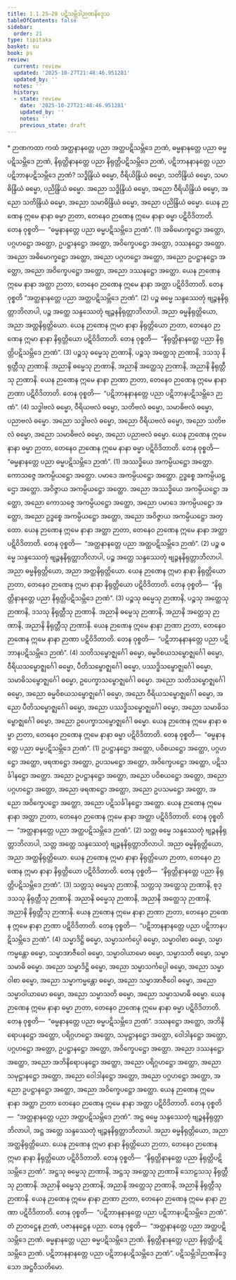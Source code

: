```yaml
---
title: 1.1.25–28 ပဋိသမ္ဘိဒါဉာဏနိဒ္ဒေသ
tableOfContents: false
sidebar:
  order: 21
type: tipitaka
basket: su
book: ps
review:
  current: review
  updated: '2025-10-27T21:48:46.951281'
  updated_by: ''
  notes: ''
  history:
  - state: review
    date: '2025-10-27T21:48:46.951281'
    updated_by: ''
    notes: ''
    previous_state: draft
---
```



<ReviewStatus review={frontmatter.review} showDetails={true} />

<HypothesisAnnotation frontmatter={frontmatter} />

<DynamicBreadcrumb />

<Paragraph type="center" book="ps">
* ဉာဏကထာ
</Paragraph>


<Division number="76" book="ps" e="ch" v="26" p="85">

<Paragraph number="524" book="ps">
ကထံ အတ္ထနာနတ္တေ ပညာ အတ္ထပဋိသမ္ဘိဒေ ဉာဏံ, ဓမ္မနာနတ္တေ ပညာ ဓမ္မပဋိသမ္ဘိဒေ ဉာဏံ, နိရုတ္တိနာနတ္တေ ပညာ နိရုတ္တိပဋိသမ္ဘိဒေ ဉာဏံ, ပဋိဘာနနာနတ္တေ ပညာ ပဋိဘာနပဋိသမ္ဘိဒေ ဉာဏံ? သဒ္ဓိန္ဒြိယံ ဓမ္မော, ဝီရိယိန္ဒြိယံ ဓမ္မော, သတိန္ဒြိယံ ဓမ္မော, သမာဓိန္ဒြိယံ ဓမ္မော, ပညိန္ဒြိယံ ဓမ္မော. အညော သဒ္ဓိန္ဒြိယံ ဓမ္မော, အညော ဝီရိယိန္ဒြိယံ ဓမ္မော, အညော သတိန္ဒြိယံ ဓမ္မော, အညော သမာဓိန္ဒြိယံ ဓမ္မော, အညော ပညိန္ဒြိယံ ဓမ္မော. ယေန ဉာဏေန ဣမေ နာနာ ဓမ္မာ ဉာတာ, တေနေဝ ဉာဏေန ဣမေ နာနာ ဓမ္မာ ပဋိဝိဒိတာတိ. တေန ဝုစ္စတိ—  “ဓမ္မနာနတ္တေ ပညာ ဓမ္မပဋိသမ္ဘိဒေ ဉာဏံ”. (1)
</Paragraph>

<Paragraph number="525" book="ps">
အဓိမောက္ခဋ္ဌော အတ္ထော, ပဂ္ဂဟဋ္ဌော အတ္ထော, ဥပဋ္ဌာနဋ္ဌော အတ္ထော, အဝိက္ခေပဋ္ဌော အတ္ထော, ဒဿနဋ္ဌော အတ္ထော. အညော အဓိမောက္ခဋ္ဌော အတ္ထော, အညော ပဂ္ဂဟဋ္ဌော အတ္ထော, အညော ဥပဋ္ဌာနဋ္ဌော အတ္ထော, အညော အဝိက္ခေပဋ္ဌော အတ္ထော, အညော ဒဿနဋ္ဌော အတ္ထော. ယေန ဉာဏေန ဣမေ နာနာ အတ္ထာ ဉာတာ, တေနေဝ ဉာဏေန ဣမေ နာနာ အတ္ထာ ပဋိဝိဒိတာတိ. တေန ဝုစ္စတိ “အတ္ထနာနတ္တေ ပညာ အတ္ထပဋိသမ္ဘိဒေ ဉာဏံ”. (2)
</Paragraph>

<Paragraph number="526" book="ps">
ပဉ္စ ဓမ္မေ သန္ဒဿေတုံ ဗျဉ္ဇနနိရုတ္တာဘိလာပါ, ပဉ္စ အတ္ထေ သန္ဒဿေတုံ ဗျဉ္ဇနနိရုတ္တာဘိလာပါ. အညာ ဓမ္မနိရုတ္တိယော, အညာ အတ္ထနိရုတ္တိယော. ယေန ဉာဏေန ဣမာ နာနာ နိရုတ္တိယော ဉာတာ, တေနေဝ ဉာဏေန ဣမာ နာနာ နိရုတ္တိယော ပဋိဝိဒိတာတိ. တေန ဝုစ္စတိ—  “နိရုတ္တိနာနတ္တေ ပညာ နိရုတ္တိပဋိသမ္ဘိဒေ ဉာဏံ”. (3)
</Paragraph>

<Paragraph number="527" book="ps">
ပဉ္စသု ဓမ္မေသု ဉာဏာနိ, ပဉ္စသု အတ္ထေသု ဉာဏာနိ, ဒသသု နိရုတ္တီသု ဉာဏာနိ. အညာနိ ဓမ္မေသု ဉာဏာနိ, အညာနိ အတ္ထေသု ဉာဏာနိ, အညာနိ နိရုတ္တီသု ဉာဏာနိ. ယေန ဉာဏေန ဣမေ နာနာ ဉာဏာ ဉာတာ, တေနေဝ ဉာဏေန ဣမေ နာနာ ဉာဏာ ပဋိဝိဒိတာတိ. တေန ဝုစ္စတိ—  “ပဋိဘာနနာနတ္တေ ပညာ ပဋိဘာနပဋိသမ္ဘိဒေ ဉာဏံ”. (4)
</Paragraph>

</Division>
<Division number="77" book="ps" e="ch" v="26" p="86">

<Paragraph number="528" book="ps">
သဒ္ဓါဗလံ ဓမ္မော, ဝီရိယဗလံ ဓမ္မော, သတိဗလံ ဓမ္မော, သမာဓိဗလံ ဓမ္မော, ပညာဗလံ ဓမ္မော. အညော သဒ္ဓါဗလံ ဓမ္မော, အညော ဝီရိယဗလံ ဓမ္မော, အညော သတိဗလံ ဓမ္မော, အညော သမာဓိဗလံ ဓမ္မော, အညော ပညာဗလံ ဓမ္မော. ယေန ဉာဏေန ဣမေ နာနာ ဓမ္မာ ဉာတာ, တေနေဝ ဉာဏေန ဣမေ နာနာ ဓမ္မာ ပဋိဝိဒိတာတိ. တေန ဝုစ္စတိ—  “ဓမ္မနာနတ္တေ ပညာ ဓမ္မပဋိသမ္ဘိဒေ ဉာဏံ”. (1)
</Paragraph>

<Paragraph number="529" book="ps">
အဿဒ္ဓိယေ အကမ္ပိယဋ္ဌော အတ္ထော. ကောသဇ္ဇေ အကမ္ပိယဋ္ဌော အတ္ထော. ပမာဒေ အကမ္ပိယဋ္ဌော အတ္ထော. ဥဒ္ဓစ္စေ အကမ္ပိယဋ္ဌော အတ္ထော. အဝိဇ္ဇာယ အကမ္ပိယဋ္ဌော အတ္ထော. အညော အဿဒ္ဓိယေ အကမ္ပိယဋ္ဌော အတ္ထော, အညော ကောသဇ္ဇေ အကမ္ပိယဋ္ဌော အတ္ထော, အညော ပမာဒေ အကမ္ပိယဋ္ဌော အတ္ထော, အညော ဥဒ္ဓစ္စေ အကမ္ပိယဋ္ဌော အတ္ထော, အညော အဝိဇ္ဇာယ အကမ္ပိယဋ္ဌော အတ္ထော. ယေန ဉာဏေန ဣမေ နာနာ အတ္ထာ ဉာတာ, တေနေဝ ဉာဏေန ဣမေ နာနာ အတ္ထာ ပဋိဝိဒိတာတိ. တေန ဝုစ္စတိ—  “အတ္ထနာနတ္တေ ပညာ အတ္ထပဋိသမ္ဘိဒေ ဉာဏံ”. (2)
</Paragraph>

<Paragraph number="530" book="ps">
ပဉ္စ ဓမ္မေ သန္ဒဿေတုံ ဗျဉ္ဇနနိရုတ္တာဘိလာပါ, ပဉ္စ အတ္ထေ သန္ဒဿေတုံ ဗျဉ္ဇနနိရုတ္တာဘိလာပါ. အညာ ဓမ္မနိရုတ္တိယော, အညာ အတ္ထနိရုတ္တိယော. ယေန ဉာဏေန ဣမာ နာနာ နိရုတ္တိယော ဉာတာ, တေနေဝ ဉာဏေန ဣမာ နာနာ နိရုတ္တိယော ပဋိဝိဒိတာတိ. တေန ဝုစ္စတိ—  “နိရုတ္တိနာနတ္တေ ပညာ နိရုတ္တိပဋိသမ္ဘိဒေ ဉာဏံ”. (3)
</Paragraph>

<Paragraph number="531" book="ps">
ပဉ္စသု ဓမ္မေသု ဉာဏာနိ, ပဉ္စသု အတ္ထေသု ဉာဏာနိ, ဒသသု နိရုတ္တီသု ဉာဏာနိ. အညာနိ ဓမ္မေသု ဉာဏာနိ, အညာနိ အတ္ထေသု ဉာဏာနိ, အညာနိ နိရုတ္တီသု ဉာဏာနိ. ယေန ဉာဏေန ဣမေ နာနာ ဉာဏာ ဉာတာ, တေနေဝ ဉာဏေန ဣမေ နာနာ ဉာဏာ ပဋိဝိဒိတာတိ. တေန ဝုစ္စတိ—  “ပဋိဘာနနာနတ္တေ ပညာ ပဋိဘာနပဋိသမ္ဘိဒေ ဉာဏံ”. (4)
</Paragraph>

<Paragraph number="532" book="ps">
သတိသမ္ဗောဇ္ဈင်္ဂေါ ဓမ္မော, ဓမ္မဝိစယသမ္ဗောဇ္ဈင်္ဂေါ ဓမ္မော, ဝီရိယသမ္ဗောဇ္ဈင်္ဂေါ ဓမ္မော, ပီတိသမ္ဗောဇ္ဈင်္ဂေါ ဓမ္မော, ပဿဒ္ဓိသမ္ဗောဇ္ဈင်္ဂေါ ဓမ္မော, သမာဓိသမ္ဗောဇ္ဈင်္ဂေါ ဓမ္မော, ဥပေက္ခာသမ္ဗောဇ္ဈင်္ဂေါ ဓမ္မော. အညော သတိသမ္ဗောဇ္ဈင်္ဂေါ ဓမ္မော, အညော ဓမ္မဝိစယသမ္ဗောဇ္ဈင်္ဂေါ ဓမ္မော, အညော ဝီရိယသမ္ဗောဇ္ဈင်္ဂေါ ဓမ္မော, အညော ပီတိသမ္ဗောဇ္ဈင်္ဂေါ ဓမ္မော, အညော ပဿဒ္ဓိသမ္ဗောဇ္ဈင်္ဂေါ ဓမ္မော, အညော သမာဓိသမ္ဗောဇ္ဈင်္ဂေါ ဓမ္မော, အညော ဥပေက္ခာသမ္ဗောဇ္ဈင်္ဂေါ ဓမ္မော. ယေန ဉာဏေန ဣမေ နာနာ ဓမ္မာ ဉာတာ, တေနေဝ ဉာဏေန ဣမေ နာနာ ဓမ္မာ ပဋိဝိဒိတာတိ. တေန ဝုစ္စတိ—  “ဓမ္မနာနတ္တေ ပညာ ဓမ္မပဋိသမ္ဘိဒေ ဉာဏံ”. (1)
</Paragraph>

<Paragraph number="533" book="ps">
ဥပဋ္ဌာနဋ္ဌော အတ္ထော, ပဝိစယဋ္ဌော အတ္ထော, ပဂ္ဂဟဋ္ဌော အတ္ထော, ဖရဏဋ္ဌော အတ္ထော, ဥပသမဋ္ဌော အတ္ထော, အဝိက္ခေပဋ္ဌော အတ္ထော, ပဋိသင်္ခါနဋ္ဌော အတ္ထော. အညော ဥပဋ္ဌာနဋ္ဌော အတ္ထော, အညော ပဝိစယဋ္ဌော အတ္ထော, အညော ပဂ္ဂဟဋ္ဌော အတ္ထော, အညော ဖရဏဋ္ဌော အတ္ထော, အညော ဥပသမဋ္ဌော အတ္ထော, အညော အဝိက္ခေပဋ္ဌော အတ္ထော, အညော ပဋိသင်္ခါနဋ္ဌော အတ္ထော. ယေန ဉာဏေန ဣမေ နာနာ အတ္ထာ ဉာတာ, တေနေဝ ဉာဏေန ဣမေ နာနာ အတ္ထာ ပဋိဝိဒိတာတိ. တေန ဝုစ္စတိ—  “အတ္ထနာနတ္တေ ပညာ အတ္ထပဋိသမ္ဘိဒေ ဉာဏံ”. (2)
</Paragraph>

<Paragraph number="534" book="ps">
သတ္တ ဓမ္မေ သန္ဒဿေတုံ ဗျဉ္ဇနနိရုတ္တာဘိလာပါ, သတ္တ အတ္ထေ သန္ဒဿေတုံ ဗျဉ္ဇနနိရုတ္တာဘိလာပါ. အညာ ဓမ္မနိရုတ္တိယော, အညာ အတ္ထနိရုတ္တိယော. ယေန ဉာဏေန ဣမာ နာနာ နိရုတ္တိယော ဉာတာ, တေနေဝ ဉာဏေန ဣမာ နာနာ နိရုတ္တိယော ပဋိဝိဒိတာတိ. တေန ဝုစ္စတိ—  “နိရုတ္တိနာနတ္တေ ပညာ နိရုတ္တိပဋိသမ္ဘိဒေ ဉာဏံ”. (3)
</Paragraph>

<Paragraph number="535" book="ps">
သတ္တသု ဓမ္မေသု ဉာဏာနိ, သတ္တသု အတ္ထေသု ဉာဏာနိ, စုဒ္ဒသသု နိရုတ္တီသု ဉာဏာနိ. အညာနိ ဓမ္မေသု ဉာဏာနိ, အညာနိ အတ္ထေသု ဉာဏာနိ, အညာနိ နိရုတ္တီသု ဉာဏာနိ. ယေန ဉာဏေန ဣမေ နာနာ ဉာဏာ ဉာတာ, တေနေဝ ဉာဏေန ဣမေ နာနာ ဉာဏာ ပဋိဝိဒိတာတိ. တေန ဝုစ္စတိ—  “ပဋိဘာနနာနတ္တေ ပညာ ပဋိဘာနပဋိသမ္ဘိဒေ ဉာဏံ”. (4)
</Paragraph>

<Paragraph number="536" book="ps">
သမ္မာဒိဋ္ဌိ ဓမ္မော, သမ္မာသင်္ကပ္ပေါ ဓမ္မော, သမ္မာဝါစာ ဓမ္မော, သမ္မာကမ္မန္တော ဓမ္မော, သမ္မာအာဇီဝေါ ဓမ္မော, သမ္မာဝါယာမော ဓမ္မော, သမ္မာသတိ ဓမ္မော, သမ္မာသမာဓိ ဓမ္မော. အညော သမ္မာဒိဋ္ဌိ ဓမ္မော, အညော သမ္မာသင်္ကပ္ပေါ ဓမ္မော, အညော သမ္မာဝါစာ ဓမ္မော, အညော သမ္မာကမ္မန္တော ဓမ္မော, အညော သမ္မာအာဇီဝေါ ဓမ္မော, အညော သမ္မာဝါယာမော ဓမ္မော, အညော သမ္မာသတိ ဓမ္မော, အညော သမ္မာသမာဓိ ဓမ္မော. ယေန ဉာဏေန ဣမေ နာနာ ဓမ္မာ ဉာတာ, တေနေဝ ဉာဏေန ဣမေ နာနာ ဓမ္မာ ပဋိဝိဒိတာတိ. တေန ဝုစ္စတိ—  “ဓမ္မနာနတ္တေ ပညာ ဓမ္မပဋိသမ္ဘိဒေ ဉာဏံ”.
</Paragraph>

<Paragraph number="537" book="ps">
ဒဿနဋ္ဌော အတ္ထော, အဘိနိရောပနဋ္ဌော အတ္ထော, ပရိဂ္ဂဟဋ္ဌော အတ္ထော, သမုဋ္ဌာနဋ္ဌော အတ္ထော, ဝေါဒါနဋ္ဌော အတ္ထော, ပဂ္ဂဟဋ္ဌော အတ္ထော, ဥပဋ္ဌာနဋ္ဌော အတ္ထော, အဝိက္ခေပဋ္ဌော အတ္ထော. အညော ဒဿနဋ္ဌော အတ္ထော, အညော အဘိနိရောပနဋ္ဌော အတ္ထော, အညော ပရိဂ္ဂဟဋ္ဌော အတ္ထော, အညော သမုဋ္ဌာနဋ္ဌော အတ္ထော, အညော ဝေါဒါနဋ္ဌော အတ္ထော, အညော ပဂ္ဂဟဋ္ဌော အတ္ထော, အညော ဥပဋ္ဌာနဋ္ဌော အတ္ထော, အညော အဝိက္ခေပဋ္ဌော အတ္ထော. ယေန ဉာဏေန ဣမေ နာနာ အတ္ထာ ဉာတာ တေနေဝ ဉာဏေန ဣမေ နာနာ အတ္ထာ ပဋိဝိဒိတာတိ. တေန ဝုစ္စတိ—  “အတ္ထနာနတ္တေ ပညာ အတ္ထပဋိသမ္ဘိဒေ ဉာဏံ”.
</Paragraph>

<Paragraph number="538" book="ps">
အဋ္ဌ ဓမ္မေ သန္ဒဿေတုံ ဗျဉ္ဇနနိရုတ္တာဘိလာပါ, အဋ္ဌ အတ္ထေ သန္ဒဿေတုံ ဗျဉ္ဇနနိရုတ္တာဘိလာပါ. အညာ ဓမ္မနိရုတ္တိယော, အညာ အတ္ထနိရုတ္တိယော. ယေန ဉာဏေန ဣမာ နာနာ နိရုတ္တိယော ဉာတာ, တေနေဝ ဉာဏေန ဣမာ နာနာ နိရုတ္တိယော ပဋိဝိဒိတာတိ. တေန ဝုစ္စတိ—  “နိရုတ္တိနာနတ္တေ ပညာ နိရုတ္တိပဋိသမ္ဘိဒေ ဉာဏံ”.
</Paragraph>

<Paragraph number="539" book="ps">
အဋ္ဌသု ဓမ္မေသု ဉာဏာနိ, အဋ္ဌသု အတ္ထေသု ဉာဏာနိ သောဠသသု နိရုတ္တီသု ဉာဏာနိ. အညာနိ ဓမ္မေသု ဉာဏာနိ, အညာနိ အတ္ထေသု ဉာဏာနိ, အညာနိ နိရုတ္တီသု ဉာဏာနိ. ယေန ဉာဏေန ဣမေ နာနာ ဉာဏာ ဉာတာ, တေနေဝ ဉာဏေန ဣမေ နာနာ ဉာဏာ ပဋိဝိဒိတာတိ. တေန ဝုစ္စတိ—  “ပဋိဘာနနာနတ္တေ ပညာ ပဋိဘာနပဋိသမ္ဘိဒေ ဉာဏံ”. တံ ဉာတဋ္ဌေန ဉာဏံ, ပဇာနနဋ္ဌေန ပညာ. တေန ဝုစ္စတိ—  “အတ္ထနာနတ္တေ ပညာ အတ္ထပဋိသမ္ဘိဒေ ဉာဏံ. ဓမ္မနာနတ္တေ ပညာ ဓမ္မပဋိသမ္ဘိဒေ ဉာဏံ. နိရုတ္တိနာနတ္တေ ပညာ နိရုတ္တိပဋိသမ္ဘိဒေ ဉာဏံ. ပဋိဘာနနာနတ္တေ ပညာ ပဋိဘာနပဋိသမ္ဘိဒေ ဉာဏံ”.

</Paragraph>
</Division>

<Paragraph number="540" type="center" book="ps">
ပဋိသမ္ဘိဒါဉာဏနိဒ္ဒေသော အဋ္ဌဝီသတိမော.
</Paragraph>